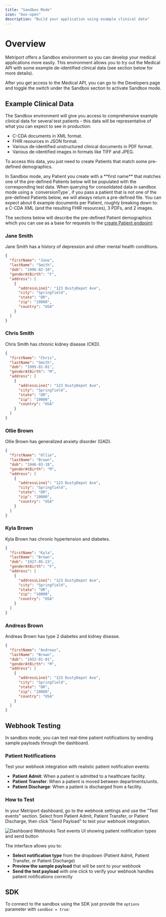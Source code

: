 ```yaml
---
title: "Sandbox Mode"
icon: "box-open"
description: "Build your application using example clinical data"
---
```


# Overview

Metriport offers a Sandbox environment so you can develop your medical applications more easily. This environment
allows you to try out the Medical API with some example de-identified clinical data (see section below for more details).

After you get access to the Medical API, you can go to the Developers page and toggle the switch under the Sandbox section to
activate Sandbox mode.

## Example Clinical Data

The Sandbox environment will give you access to comprehensive example clinical data for several
test patients - this data will be representative of what you can expect to see in production:

- C-CDA documents in XML format.
- FHIR resources in JSON format.
- Various de-identified unstructured clinical documents in PDF format.
- Various de-identified images in formats like TIFF and JPEG.

To access this data, you just need to create Patients that match some pre-defined
demographics.

<Warning>
  In Sandbox mode, any Patient you create with a **first
  name** that matches one of the pre-defined Patients below
  will be populated with the corresponding test data.
</Warning>

<Warning>
  When querying for consolidated data in sandbox mode using
  a `conversionType`, if you pass a patient that is not one
  of the pre-defined Patients below, we will always return a
  pre-defined file.
</Warning>

<Tip>
  You can expect about 6 example documents per Patient,
  roughly breaking down to: a C-CDA XML (and the resulting
  FHIR resources), 3 PDFs, and 2 images.
</Tip>

The sections below will describe the pre-defined Patient demographics which you can use
as a base for requests to the [create Patient endpoint](/medical-api/api-reference/patient/create-patient):

### Jane Smith

Jane Smith has a history of depression and other mental health conditions.

```json
{
  "firstName": "Jane",
  "lastName": "Smith",
  "dob": "1996-02-10",
  "genderAtBirth": "F",
  "address": [
    {
      "addressLine1": "123 DustyDepot Ave",
      "city": "Springfield",
      "state": "OR",
      "zip": "10000",
      "country": "USA"
    }
  ]
}
```

### Chris Smith

Chris Smith has chronic kidney disease (CKD).

```json
{
  "firstName": "Chris",
  "lastName": "Smith",
  "dob": "1995-01-01",
  "genderAtBirth": "M",
  "address": [
    {
      "addressLine1": "123 DustyDepot Ave",
      "city": "Springfield",
      "state": "OR",
      "zip": "10000",
      "country": "USA"
    }
  ]
}
```

### Ollie Brown

Ollie Brown has generalized anxiety disorder (GAD).

```json
{
  "firstName": "Ollie",
  "lastName": "Brown",
  "dob": "1946-03-18",
  "genderAtBirth": "M",
  "address": [
    {
      "addressLine1": "123 DustyDepot Ave",
      "city": "Springfield",
      "state": "OR",
      "zip": "10000",
      "country": "USA"
    }
  ]
}
```

### Kyla Brown

Kyla Brown has chronic hypertension and diabetes.

```json
{
  "firstName": "Kyla",
  "lastName": "Brown",
  "dob": "1927-05-23",
  "genderAtBirth": "F",
  "address": [
    {
      "addressLine1": "123 DustyDepot Ave",
      "city": "Springfield",
      "state": "OR",
      "zip": "10000",
      "country": "USA"
    }
  ]
}
```

### Andreas Brown

Andreas Brown has type 2 diabetes and kidney disease.

```json
{
  "firstName": "Andreas",
  "lastName": "Brown",
  "dob": "1952-01-01",
  "genderAtBirth": "M",
  "address": [
    {
      "addressLine1": "123 DustyDepot Ave",
      "city": "Springfield",
      "state": "OR",
      "zip": "10000",
      "country": "USA"
    }
  ]
}
```

## Webhook Testing

In sandbox mode, you can test real-time patient notifications by sending sample payloads through the dashboard.

### Patient Notifications

Test your webhook integration with realistic patient notification events:

- **Patient Admit**: When a patient is admitted to a healthcare facility.
- **Patient Transfer**: When a patient is moved between departments/units.
- **Patient Discharge**: When a patient is discharged from a facility.

### How to Test

In your Metriport dashboard, go to the webhook settings and use the "Test events" section. Select from Patient Admit, Patient Transfer, or Patient Discharge, then click "Send Payload" to test your webhook integration.

<img
  src="/images/test-events.png"
  alt="Dashboard Webhooks Test events UI showing patient notification types and send button"
/>

The interface allows you to:

- **Select notification type** from the dropdown (Patient Admit, Patient Transfer, or Patient Discharge)
- **Preview the sample payload** that will be sent to your webhook
- **Send the test payload** with one click to verify your webhook handles patient notifications correctly

## SDK

To connect to the sandbox using the SDK just provide the `options` parameter with `sandbox = true`:

<Snippet file="medical-api-init-with-options.mdx" />
